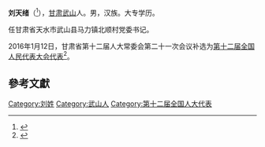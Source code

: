 '''刘天绪'''（{{bd|1975年|12月|}}<ref>{{cite news|title=代表信息|url=http://210.82.31.1:8084/delegate/viewDelegate.action?dbid=200812304373|accessdate=2016-07-25|newspaper=中国人大网|archive-url=https://web.archive.org/web/20180929001559/http://www.npc.gov.cn/delegate/viewDelegate.action?dbid=200812304373|archive-date=2018-09-29|dead-url=yes}}</ref>），[[甘肃|甘肃]][[武山|武山]]人。男，汉族。大专学历。

任甘肃省天水市武山县马力镇北顺村党委书记。

2016年1月12日，甘肃省第十二届人大常委会第二十一次会议补选为[[第十二届全国人民代表大会代表|第十二届全国人民代表大会代表]]<ref>{{cite news|title=第十二届全国人民代表大会常务委员会代表资格审查委员会关于个别代表的代表资格的报告（2016年2月26日第十二届全国人民代表大会常务委员会第十九次会议通过）|url=http://www.npc.gov.cn/wxzl/gongbao/2016-06/03/content_1993633.htm|accessdate=2016-07-25|newspaper=中国人大网|archive-date=2016-08-28|archive-url=https://web.archive.org/web/20160828185757/http://www.npc.gov.cn/wxzl/gongbao/2016-06/03/content_1993633.htm|dead-url=no}}</ref>。

==參考文獻==
{{reflist}}

[[Category:刘姓|Category:刘姓]]
[[Category:武山人|Category:武山人]]
[[Category:第十二届全国人大代表|Category:第十二届全国人大代表]]